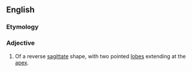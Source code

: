 ==English==

===Etymology===
{{prefix|ob|sagittate}}

===Adjective===
{{en-adj|-}}

# {{botany|of leaves}} Of a reverse [[sagittate]] shape, with two pointed [[lobe]]s extending at the [[apex]].